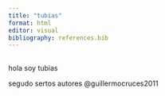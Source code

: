 ```yaml
---
title: "tubias"
format: html
editor: visual
bibliography: references.bib
---
```


## 

hola soy tubias

segudo sertos autores @guillermocruces2011
